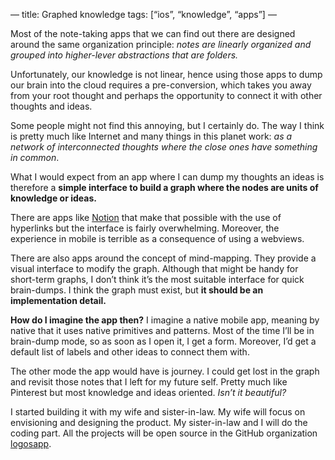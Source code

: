 —
title: Graphed knowledge
tags: [“ios”, “knowledge”, “apps”]
—

Most of the note-taking apps that we can find out there are designed around the same organization principle: *notes are linearly organized and grouped into higher-lever abstractions that are folders.*

Unfortunately, our knowledge is not linear, hence using those apps to dump our brain into the cloud requires a pre-conversion, which takes you away from your root thought and perhaps the opportunity to connect it with other thoughts and ideas.

Some people might not find this annoying, but I certainly do. The way I think is pretty much like Internet and many things in this planet work: *as a network of interconnected thoughts where the close ones have something in common*.

What I would expect from an app where I can dump my thoughts an ideas is therefore a **simple interface to build a graph where the nodes are units of knowledge or ideas.**

There are apps like [Notion](https://notion.so) that make that possible with the use of hyperlinks but the interface is fairly overwhelming. Moreover, the experience in mobile is terrible as a consequence of using a webviews.

There are also apps around the concept of mind-mapping. They provide a visual interface to modify the graph. Although that might be handy for short-term graphs, I don’t think it’s the most suitable interface for quick brain-dumps. I think the graph must exist, but **it should be an implementation detail.**

**How do I imagine the app then?** I imagine a native mobile app, meaning by native that it uses native primitives and patterns. Most of the time I’ll be in brain-dump mode, so as soon as I open it, I get a form. Moreover, I’d get a default list of labels and other ideas to connect them with.

The other mode the app would have is journey. I could get lost in the graph and revisit those notes that I left for my future self. Pretty much like Pinterest but most knowledge and ideas oriented. *Isn’t it beautiful?*

I started building it with my wife and sister-in-law. My wife will focus on envisioning and designing the product. My sister-in-law and I will do the coding part. All the projects will be open source in the GitHub organization [logosapp](https://github.com/logosapp).